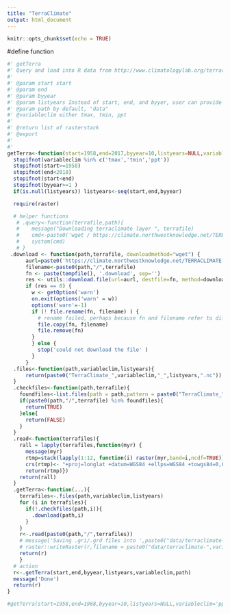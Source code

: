 ```yaml
---
title: "TerraClimate"
output: html_document
---
```


```r
knitr::opts_chunk$set(echo = TRUE)
```

#define function
```r

#' getTerra
#' Query and load into R data from http://www.climatologylab.org/terraclimate.html
#'
#' @param start start
#' @param end
#' @param byyear
#' @param listyears Instead of start, end, and byyer, user can provide the list of year
#' @param path by default, "data"
#' @variableclim either tmax, tmin, ppt
#'
#' @return list of rasterstack
#' @export
#'
#'
getTerra<-function(start=1958,end=2017,byyear=10,listyears=NULL,variableclim='ppt',path='data'){
  stopifnot(variableclim %in% c('tmax','tmin','ppt'))
  stopifnot(start>=1958)
  stopifnot(end<2018)
  stopifnot(start<end)
  stopifnot(byyear>=1 )
  if(is.null(listyears)) listyears<-seq(start,end,byyear)

  require(raster)

  # helper functions
   # .query<-function(terrafile,path){
   #    message("Downloading terraclimate layer ", terrafile)
   #    cmd<-paste0('wget / https://climate.northwestknowledge.net/TERRACLIMATE-DATA/',terrafile,' ')
   #    system(cmd)
   # }
 .download <- function(path,terrafile, downloadmethod="wget") {
      aurl=paste0('https://climate.northwestknowledge.net/TERRACLIMATE-DATA/',gsub(pattern = "\\.nc$", "", terrafile))
      filename<-paste0(path,"/",terrafile)
      fn <- paste(tempfile(), '.download', sep='')
      res <- utils::download.file(url=aurl, destfile=fn, method=downloadmethod, quiet = FALSE, mode = "wb", cacheOK = TRUE) # other people and me problem with method="auto"
      if (res == 0) {
        w <- getOption('warn')
        on.exit(options('warn' = w))
        options('warn'=-1)
        if (! file.rename(fn, filename) ) {
          # rename failed, perhaps because fn and filename refer to different devices
          file.copy(fn, filename)
          file.remove(fn)
        }
        } else {
          stop('could not download the file' )
        }
      }
  .files<-function(path,variableclim,listyears){
      return(paste0("TerraClimate_",variableclim,"_",listyears,".nc"))
  }
  .checkfiles<-function(path,terrafile){
    foundfiles<-list.files(path = path,pattern = paste0("TerraClimate_"),full.names = T)
    if(paste0(path,"/",terrafile) %in% foundfiles){
      return(TRUE)
    }else{
      return(FALSE)
    }
  }
  .read<-function(terrafiles){
    rall = lapply(terrafiles,function(myr) {
      message(myr)
      rtmp=stack(lapply(1:12, function(i) raster(myr,band=i,ncdf=TRUE)))
      crs(rtmp)<- "+proj=longlat +datum=WGS84 +ellps=WGS84 +towgs84=0,0,0"
      return(rtmp)})
    return(rall)
  }
  .getTerra<-function(...){
    terrafiles<-.files(path,variableclim,listyears)
    for (i in terrafiles){
      if(!.checkfiles(path,i)){
        .download(path,i)
      }
    }
    r<-.read(paste0(path,"/",terrafiles))
    # message('Saving .gri/.grd files into ',paste0("data/terraclimate-",variableclim))
    # raster::writeRaster(r,filename = paste0("data/terraclimate-",variableclim), overwrite=T)
    return(r)
    }
  # action
  r<-.getTerra(start,end,byyear,listyears,variableclim,path)
  message('Done')
  return(r)
}
```

```r
#getTerra(start=1958,end=1968,byyear=10,listyears=NULL,variableclim='ppt',path='data_terra_climate')
```

